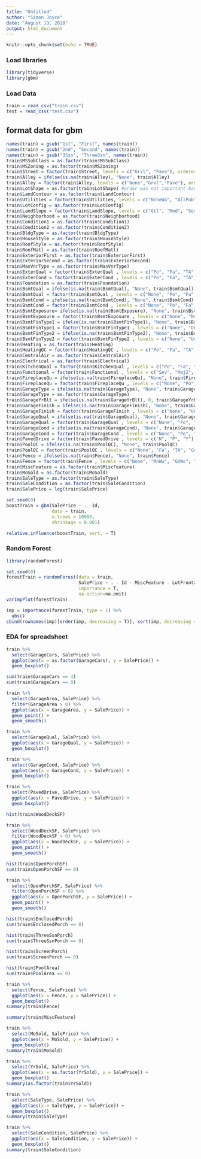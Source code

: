 ```yaml
---
title: "Untitled"
author: "Simon Joyce"
date: "August 19, 2018"
output: html_document
---
```


```r
knitr::opts_chunk$set(echo = TRUE)
```
### Load libraries
```r
library(tidyverse)
library(gbm)
```
### Load Data
```r
train = read_csv("train.csv")
test = read_csv("test.csv")
```
## format data for gbm
```r
names(train) = gsub("1st", "First", names(train))
names(train) = gsub("2nd", "Second", names(train))
names(train) = gsub("3Ssn", "ThreeSsn", names(train))
train$MSSubClass = as.factor(train$MSSubClass)
train$MSZoning = as.factor(train$MSZoning)
train$Street = factor(train$Street, levels = c("Grvl", "Pave"), ordered = TRUE)
train$Alley = ifelse(is.na(train$Alley), "None", train$Alley)
train$Alley = factor(train$Alley, levels = c("None","Grvl","Pave"), ordered = TRUE)
train$LotShape = as.factor(train$LotShape) #order was not important based on discussion?
train$LandContour = as.factor(train$LandContour)
train$Utilities = factor(train$Utilities, levels = c("NoSeWa", "AllPub"), ordered = TRUE)
train$LotConfig = as.factor(train$LotConfig)
train$LandSlope = factor(train$LandSlope, levels = c("Gtl", "Mod", "Sev"), ordered = TRUE)
train$Neighborhood = as.factor(train$Neighborhood)
train$Condition1 = as.factor(train$Condition1)
train$Condition2 = as.factor(train$Condition2)
train$BldgType = as.factor(train$BldgType)
train$HouseStyle = as.factor(train$HouseStyle)
train$RoofStyle = as.factor(train$RoofStyle)
train$RoofMatl = as.factor(train$RoofMatl)
train$ExteriorFirst = as.factor(train$ExteriorFirst)
train$ExteriorSecond = as.factor(train$ExteriorSecond)
train$MasVnrType = as.factor(train$MasVnrType)
train$ExterQual = factor(train$ExterQual , levels = c("Po", "Fa", "TA", "Gd", "Ex"), ordered = TRUE)
train$ExterCond = factor(train$ExterCond , levels = c("Po", "Fa", "TA", "Gd", "Ex"), ordered = TRUE)
train$Foundation = as.factor(train$Foundation)
train$BsmtQual = ifelse(is.na(train$BsmtQual), "None", train$BsmtQual)
train$BsmtQual = factor(train$BsmtQual , levels = c("None", "Po", "Fa", "TA", "Gd", "Ex"), ordered = TRUE)
train$BsmtCond = ifelse(is.na(train$BsmtCond), "None", train$BsmtCond)
train$BsmtCond = factor(train$BsmtCond , levels = c("None", "Po", "Fa", "TA", "Gd", "Ex"), ordered = TRUE)
train$BsmtExposure= ifelse(is.na(train$BsmtExposure), "None", train$BsmtExposure)
train$BsmtExposure = factor(train$BsmtExposure , levels = c("None", "No", "Mn",   "Av", "Gd"), ordered = TRUE)
train$BsmtFinType1 = ifelse(is.na(train$BsmtFinType1), "None", train$BsmtFinType1)
train$BsmtFinType1 = factor(train$BsmtFinType1 , levels = c("None", "Unf", "LwQ", "Rec", "BLQ", "ALQ", "GLQ"), ordered = TRUE)
train$BsmtFinType2 = ifelse(is.na(train$BsmtFinType2), "None", train$BsmtFinType2)
train$BsmtFinType2 = factor(train$BsmtFinType2 , levels = c("None", "Unf", "LwQ", "Rec", "BLQ", "ALQ", "GLQ"), ordered = TRUE)
train$Heating = as.factor(train$Heating)
train$HeatingQC = factor(train$HeatingQC , levels = c("Po", "Fa", "TA", "Gd", "Ex"), ordered = TRUE)
train$CentralAir = as.factor(train$CentralAir)
train$Electrical = as.factor(train$Electrical)
train$KitchenQual = factor(train$KitchenQual , levels = c("Po", "Fa", "TA", "Gd", "Ex"), ordered = TRUE)
train$Functional = factor(train$Functional , levels = c("Sev", "Maj2", "Maj1", "Mod", "Min2", "Min1", "Typ"), ordered = TRUE)
train$FireplaceQu = ifelse(is.na(train$FireplaceQu), "None", train$FireplaceQu)
train$FireplaceQu = factor(train$FireplaceQu , levels = c("None", "Po", "Fa", "TA", "Gd", "Ex"), ordered = TRUE)
train$GarageType = ifelse(is.na(train$GarageType), "None", train$GarageType)
train$GarageType = as.factor(train$GarageType)
train$GarageYrBlt = ifelse(is.na(train$GarageYrBlt), 0, train$GarageYrBlt)
train$GarageFinish = ifelse(is.na(train$GarageFinish), "None", train$GarageFinish)
train$GarageFinish = factor(train$GarageFinish , levels = c("None", "Unf", "RFn", "Fin"), ordered = TRUE)
train$GarageQual = ifelse(is.na(train$GarageQual), "None", train$GarageQual)
train$GarageQual = factor(train$GarageQual , levels = c("None", "Po", "Fa", "TA", "Gd", "Ex"), ordered = TRUE)
train$GarageCond = ifelse(is.na(train$GarageCond), "None", train$GarageCond)
train$GarageCond = factor(train$GarageCond , levels = c("None", "Po", "Fa", "TA", "Gd", "Ex"), ordered = TRUE)
train$PavedDrive = factor(train$PavedDrive , levels = c("N", "P", "Y"), ordered = TRUE)
train$PoolQC = ifelse(is.na(train$PoolQC), "None", train$PoolQC)
train$PoolQC = factor(train$PoolQC , levels = c("None", "Fa", "TA", "Gd", "Ex"), ordered = TRUE)
train$Fence = ifelse(is.na(train$Fence), "None", train$Fence)
train$Fence = factor(train$Fence , levels = c("None", "MnWw", "GdWo", "MnPrv", "GdPrv"), ordered = TRUE)
train$MiscFeature = as.factor(train$MiscFeature)
train$MoSold = as.factor(train$MoSold)
train$SaleType = as.factor(train$SaleType)
train$SaleCondition = as.factor(train$SaleCondition)
train$SalePrice = log(train$SalePrice)
```


```r
set.seed(0)
boostTrain = gbm(SalePrice ~ . -Id,
                 data = train,
                 n.trees = 10000,
                 shrinkage = 0.001)
```
```r
relative.influence(boostTrain, sort. = T)
```
### Random Forest
```r
library(randomForest)

set.seed(0)
forestTrain = randomForest(data = train,
                           SalePrice ~ . - Id - MiscFeature - LotFrontage ,
                           importance = T,
                           na.action=na.omit)
varImpPlot(forestTrain)
```

```r
imp = importance(forestTrain, type = 1) %>%  
  abs() 
cbind(rownames(imp)[order(imp, decreasing = T)], sort(imp, decreasing = T))
```
### EDA for spreadsheet
```r
train %>% 
  select(GarageCars, SalePrice) %>% 
  ggplot(aes(x = as.factor(GarageCars), y = SalePrice)) +
  geom_boxplot()
```
```r
sum(train$GarageCars == 4)
sum(train$GarageCars == 0)
```
```r
train %>% 
  select(GarageArea, SalePrice) %>% 
  filter(GarageArea > 0) %>% 
  ggplot(aes(x = GarageArea, y = SalePrice)) +
  geom_point() +
  geom_smooth()
```
```r
train %>% 
  select(GarageQual, SalePrice) %>% 
  ggplot(aes(x = GarageQual, y = SalePrice)) +
  geom_boxplot()
```

```r
train %>% 
  select(GarageCond, SalePrice) %>% 
  ggplot(aes(x = GarageCond, y = SalePrice)) +
  geom_boxplot()
```
```r
train %>% 
  select(PavedDrive, SalePrice) %>% 
  ggplot(aes(x = PavedDrive, y = SalePrice)) +
  geom_boxplot()
```
```r
hist(train$WoodDeckSF)
```

```r
train %>% 
  select(WoodDeckSF, SalePrice) %>%
  filter(WoodDeckSF > 0) %>% 
  ggplot(aes(x = WoodDeckSF, y = SalePrice)) +
  geom_point() +
  geom_smooth()
```
```r
hist(train$OpenPorchSF)
sum(train$OpenPorchSF == 0)
```
```r
train %>% 
  select(OpenPorchSF, SalePrice) %>%
  filter(OpenPorchSF > 0) %>% 
  ggplot(aes(x = OpenPorchSF, y = SalePrice)) +
  geom_point() +
  geom_smooth()
```
```r
hist(train$EnclosedPorch)
sum(train$EnclosedPorch == 0)
```
```r
hist(train$ThreeSsnPorch)
sum(train$ThreeSsnPorch == 0)
```
```r
hist(train$ScreenPorch)
sum(train$ScreenPorch == 0)
```
```r
hist(train$PoolArea)
sum(train$PoolArea == 0)
```
```r
train %>% 
  select(Fence, SalePrice) %>% 
  ggplot(aes(x = Fence, y = SalePrice)) +
  geom_boxplot()
summary(train$Fence)
```
```r
summary(train$MiscFeature)
```
```r
train %>% 
  select(MoSold, SalePrice) %>% 
  ggplot(aes(x = MoSold, y = SalePrice)) +
  geom_boxplot()
summary(train$MoSold)
```
```r
train %>% 
  select(YrSold, SalePrice) %>% 
  ggplot(aes(x = as.factor(YrSold), y = SalePrice)) +
  geom_boxplot()
summary(as.factor(train$YrSold))
```
```r
train %>% 
  select(SaleType, SalePrice) %>% 
  ggplot(aes(x = SaleType, y = SalePrice)) +
  geom_boxplot()
summary(train$SaleType)
```
```r
train %>% 
  select(SaleCondition, SalePrice) %>% 
  ggplot(aes(x = SaleCondition, y = SalePrice)) +
  geom_boxplot()
summary(train$SaleCondition)
```
